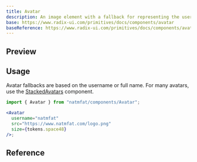 ```yaml
---
title: Avatar
description: An image element with a fallback for representing the user.
base: https://www.radix-ui.com/primitives/docs/components/avatar
baseReference: https://www.radix-ui.com/primitives/docs/components/avatar#api-reference
---
```



## Preview

<Preview transparent>
  <View className="flex-row gap-6 py-4 px-6">
    <Avatar
      username="natmfat"
      src="https://www.natmfat.com/logo.png"
      size={tokens.space48}
      className="shadow-1"
    />
    <Avatar
      username="natmfat"
      src="https://www.natmfat.com/api/logo?seed=10"
      size={tokens.space48}
      className="shadow-1"
    />
    <Avatar username="natmfat" size={tokens.space48} className="shadow-1" />
  </View>
</Preview>

## Usage

Avatar fallbacks are based on the username or full name. For many avatars, use the [StackedAvatars](/docs/components/stacked-avatars) component.

```jsx
import { Avatar } from "natmfat/components/Avatar";

<Avatar
  username="natmfat"
  src="https://www.natmfat.com/logo.png"
  size={tokens.space48}
/>;
```

## Reference


<Reference>
  <ReferenceItem
    prop="backgroundColor"
    type="ColorStyles"
    description="Solid color if background image doesn't load"
  />
  <ReferenceItem
    prop="heading"
    type="string"
    description="Sets the header text of the banner"
  />
  <ReferenceItem
    prop="subheading"
    type="string"
    description="Sets the body text of the banner"
  />
  <ReferenceItem
    prop="maxTextWidth"
    type="number"
    description="Sets the max width of the header and body text to prevent overlap with banner art"
  />
  <ReferenceItem
    prop="verticalAlign"
    type='"start" | "end"'
    description="Sets vertical alignment of text within banner"
  />
  <ReferenceItem
    prop="buttons"
    type="ButtonProps[]"
    description="Pass an array of button props to render"
    defaultValue="[]"
  />
  <ReferenceItem
    prop="src"
    type="string"
    description="Avatar url; if not provided, uses fallback based on username or fullName"
  />
  <ReferenceItem
    prop="username"
    type="string"
    description="Used for initials if avatar src is not provided"
  />
  <ReferenceItem
    prop="fullName"
    type="string"
    description="User's first & last name. Used for initials, takes precedence over username"
  />
  <ReferenceItem
    prop="size"
    type="SpaceStyles"
    description="Size of the avatar"
    defaultValue="tokens.space32"
  />
</Reference>
